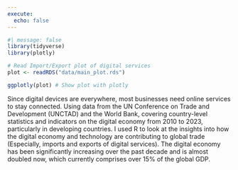```yaml
---
execute: 
  echo: false
---
```


```r
#| message: false
library(tidyverse)
library(plotly)
```

```r
# Read Import/Export plot of digital services
plot <- readRDS("data/main_plot.rds")

ggplotly(plot) # Show plot with plotly
```

Since digital devices are everywhere, most businesses need online services to stay connected. Using data from the UN Conference on Trade and Development (UNCTAD) and the World Bank, covering country-level statistics and indicators on the digital economy from 2010 to 2023, particularly in developing countries. I used R to look at the insights into how the digital economy and technology are contributing to global trade (Especially, imports and exports of digital services). The digital economy has been significantly increasing over the past decade and is almost doubled now, which currently comprises over 15% of the global GDP.